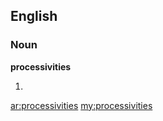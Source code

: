 ==English==

===Noun===
'''processivities'''

# {{plural of|[[processivity]]}}

[[ar:processivities]]
[[my:processivities]]